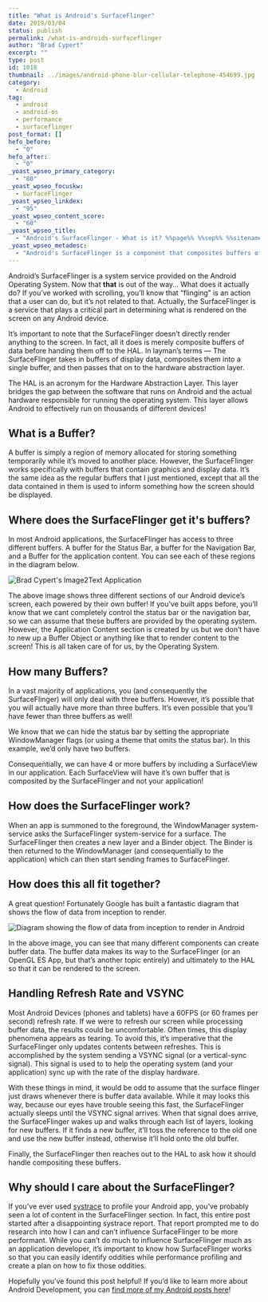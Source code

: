 ```yaml
---
title: "What is Android's SurfaceFlinger"
date: 2019/03/04
status: publish
permalink: /what-is-androids-surfaceflinger
author: "Brad Cypert"
excerpt: ""
type: post
id: 1018
thumbnail: ../images/android-phone-blur-cellular-telephone-454699.jpg
category:
  - Android
tag:
  - android
  - android-os
  - performance
  - surfaceflinger
post_format: []
hefo_before:
  - "0"
hefo_after:
  - "0"
_yoast_wpseo_primary_category:
  - "80"
_yoast_wpseo_focuskw:
  - SurfaceFlinger
_yoast_wpseo_linkdex:
  - "95"
_yoast_wpseo_content_score:
  - "60"
_yoast_wpseo_title:
  - "Android's SurfaceFlinger - What is it? %%page%% %%sep%% %%sitename%%"
_yoast_wpseo_metadesc:
  - "Android's SurfaceFlinger is a component that composites buffers of display data and helps the HAL determine what to render on the screen."
---
```



Android’s SurfaceFlinger is a system service provided on the Android Operating System. Now that **that** is out of the way… What does it actually do? If you’ve worked with scrolling, you’ll know that “flinging” is an action that a user can do, but it’s not related to that. Actually, the SurfaceFlinger is a service that plays a critical part in determining what is rendered on the screen on any Android device.

It’s important to note that the SurfaceFlinger doesn’t directly render anything to the screen. In fact, all it does is merely composite buffers of data before handing them off to the HAL. In layman’s terms — The SurfaceFlinger takes in buffers of display data, composites them into a single buffer, and then passes that on to the hardware abstraction layer.

<HeadsUp title="Whats a HAL?">
  The HAL is an acronym for the Hardware Abstraction Layer. This layer bridges
  the gap between the software that runs on Android and the actual hardware
  responsible for running the operating system. This layer allows Android to
  effectively run on thousands of different devices!
</HeadsUp>

## What is a Buffer?

A buffer is simply a region of memory allocated for storing something temporarily while it’s moved to another place. However, the SurfaceFlinger works specifically with buffers that contain graphics and display data. It’s the same idea as the regular buffers that I just mentioned, except that all the data contained in them is used to inform something how the screen should be displayed.

## Where does the SurfaceFlinger get it's buffers?

In most Android applications, the SurfaceFlinger has access to three different buffers. A buffer for the Status Bar, a buffer for the Navigation Bar, and a Buffer for the application content. You can see each of these regions in the diagram below.

![Brad Cypert's Image2Text Application](../images/3parts.jpg)   

The above image shows three different sections of our Android device’s screen, each
powered by their own buffer! If you’ve built apps before, you’ll know that we cant
completely control the status bar or the navigation bar, so we can assume that these
buffers are provided by the operating system. However, the Application Content section
is created by us but we don’t have to new up a Buffer Object or anything like that
to render content to the screen! This is all taken care of for us, by the Operating
System.

## How many Buffers?

In a vast majority of applications, you (and consequently the SurfaceFlinger) will only deal with three buffers. However, it’s possible that you will actually have more than three buffers. It’s even possible that you’ll have fewer than three buffers as well!

We know that we can hide the status bar by setting the appropriate WindowManager flags (or using a theme that omits the status bar). In this example, we’d only have two buffers.

Consequentially, we can have 4 or more buffers by including a SurfaceView in our application. Each SurfaceView will have it’s own buffer that is composited by the SurfaceFlinger and not your application!

## How does the SurfaceFlinger work?

When an app is summoned to the foreground, the WindowManager system-service asks the SurfaceFlinger system-service for a surface. The SurfaceFlinger then creates a new layer and a Binder object. The Binder is then returned to the WindowManager (and consequentially to the application) which can then start sending frames to SurfaceFlinger.

## How does this all fit together?

A great question! Fortunately Google has built a fantastic diagram that shows the flow of data from inception to render.

![Diagram showing the flow of data from inception to render in Android](../images/ape_fwk_graphics.png)

In the above image, you can see that many different components can create buffer
data. The buffer data makes its way to the SurfaceFlinger (or an OpenGL ES App, but that’s another topic entirely)
and ultimately to the HAL so that it can be rendered to the screen.

## Handling Refresh Rate and VSYNC

Most Android Devices (phones and tablets) have a 60FPS (or 60 frames per second) refresh rate. If we were to refresh our screen while processing buffer data, the results could be uncomfortable. Often times, this display phenomena appears as tearing. To avoid this, it’s imperative that the SurfaceFlinger only updates contents between refreshes. This is accomplished by the system sending a VSYNC signal (or a vertical-sync signal). This signal is used to to help the operating system (and your application) sync up with the rate of the display hardware.

With these things in mind, it would be odd to assume that the surface flinger just draws whenever there is buffer data available. While it may looks this way, because our eyes have trouble seeing this fast, the SurfaceFlinger actually sleeps until the VSYNC signal arrives. When that signal does arrive, the SurfaceFlinger wakes up and walks through each list of layers, looking for new buffers. If it finds a new buffer, it’ll toss the reference to the old one and use the new buffer instead, otherwise it’ll hold onto the old buffer.

Finally, the SurfaceFlinger then reaches out to the HAL to ask how it should handle
compositing these buffers.

## Why should I care about the SurfaceFlinger?

If you’ve ever used [systrace](https://developer.android.com/studio/command-line/systrace) to profile your Android app, you’ve probably seen a lot of content in the SurfaceFlinger section. In fact, this entire post started after a disappointing systrace report. That report prompted me to do research into how I can and can’t influence SurfaceFlinger to be more performant. While you can’t do much to influence SurfaceFlinger much as an application developer, it’s important to know how SurfaceFlinger works so that you can easily identify oddities while performance profiling and create a plan on how to fix those oddities.

Hopefully you’ve found this post helpful! If you’d like to learn more about Android Development, you can [find more of my Android posts here](/tags/android/)!

